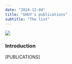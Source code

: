 ```yaml
---
date: "2024-12-04"
title: "GHUY's publications"
subtitle: "The list"
---
```


![](img/tower-of-babel.jpg)

### Introduction

[PUBLICATIONS]
